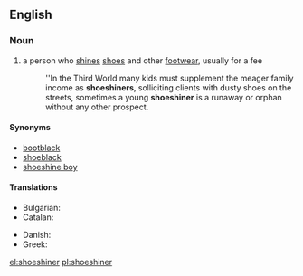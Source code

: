 ==English==

===Noun===
{{en-noun}}

# a person who [[shine]]s [[shoe]]s and other [[footwear]], usually for a fee
#:''In the Third World many kids must supplement the meager family income as '''shoeshiners''', solliciting clients with dusty shoes on the streets, sometimes a young '''shoeshiner''' is a runaway or orphan without any other prospect.

====Synonyms====
* [[bootblack]]
* [[shoeblack]]
* [[shoeshine boy]]

====Translations====
{{trans-top|a person who shines shoes and other footwear, usually for a fee}}
* Bulgarian: {{t|bg|ваксаджия|sc=Cyrl}}
* Catalan: {{t+|ca|enllustrador de sabates|m}}
{{trans-mid}}
* Danish: {{t|da|skopudser|c}}
* Greek: {{t+|el|λούστρος|m|tr=loustros}}
{{trans-bottom}}

[[el:shoeshiner]]
[[pl:shoeshiner]]